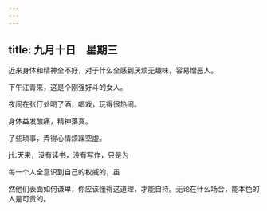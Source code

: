 ```yaml
---
---
---
```

title: 九月十日　星期三
---




近来身体和精神全不好，对于什么全感到厌烦无趣味，容易憎恶人。

下午江青来，这是个刚强好斗的女人。

夜间在张仃处喝了酒，唱戏，玩得很热闹。

身体益发酸痛，精神落寞。

了些琐事，弄得心情烦躁空虚。

j七天来，没有读书，没有写作，只是为

每一个人全意识到自己的权威的，虽

然他们表面如何谦卑，你应该懂得这道理，才能自持。无论在什么场合，能本色的人是可贵的。